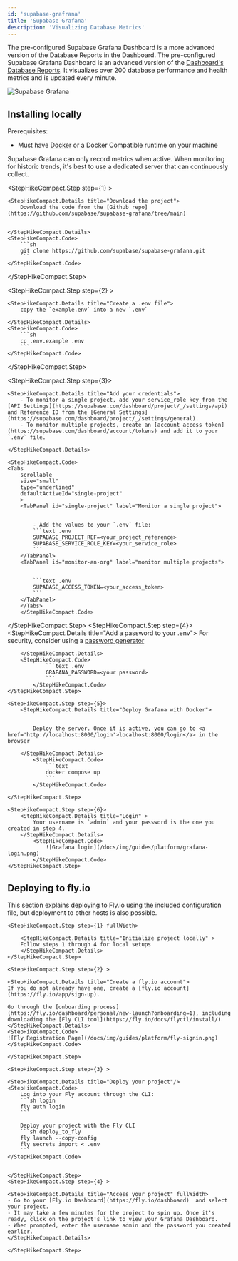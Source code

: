 ```yaml
---
id: 'supabase-grafrana'
title: 'Supabase Grafana'
description: 'Visualizing Database Metrics'
---
```


The pre-configured Supabase Grafana Dashboard is a more advanced version of the Database Reports in the Dashboard. The pre-configured Supabase Grafana Dashboard is an advanced version of the [Dashboard's Database Reports](https://supabase.com/dashboard/project/_/reports/database). It visualizes over 200 database performance and health metrics and is updated every minute.

![Supabase Grafana](/docs/img/guides/platform/supabase-grafana-prometheus.png)

## Installing locally

Prerequisites:

- Must have [Docker](https://www.docker.com/products/docker-desktop/) or a Docker Compatible runtime on your machine

<Admonition type="note">

Supabase Grafana can only record metrics when active. When monitoring for historic trends, it's best to use a dedicated server that can continuously collect.

</Admonition>

<StepHikeCompact>

  <StepHikeCompact.Step step={1} >

    <StepHikeCompact.Details title="Download the project">
        Download the code from the [Github repo](https://github.com/supabase/supabase-grafana/tree/main)


    </StepHikeCompact.Details>
    <StepHikeCompact.Code>
        ```sh
        git clone https://github.com/supabase/supabase-grafana.git
        ```
    </StepHikeCompact.Code>

  </StepHikeCompact.Step>

  <StepHikeCompact.Step step={2} >

    <StepHikeCompact.Details title="Create a .env file">
        copy the `example.env` into a new `.env`

    </StepHikeCompact.Details>
    <StepHikeCompact.Code>
        ```sh
        cp .env.example .env
        ```
    </StepHikeCompact.Code>

  </StepHikeCompact.Step>

  <StepHikeCompact.Step step={3}>

    <StepHikeCompact.Details title="Add your credentials">
        - To monitor a single project, add your service_role key from the [API Settings](https://supabase.com/dashboard/project/_/settings/api) and Reference ID from the [General Settings](https://supabase.com/dashboard/project/_/settings/general).
        - To monitor multiple projects, create an [account access token](https://supabase.com/dashboard/account/tokens) and add it to your `.env` file.

    </StepHikeCompact.Details>

    <StepHikeCompact.Code>
    <Tabs
        scrollable
        size="small"
        type="underlined"
        defaultActiveId="single-project"
        >
        <TabPanel id="single-project" label="Monitor a single project">


            - Add the values to your `.env` file:
            ```text .env
            SUPABASE_PROJECT_REF=<your_project_reference>
            SUPABASE_SERVICE_ROLE_KEY=<your_service_role>
            ```
        </TabPanel>
        <TabPanel id="monitor-an-org" label="monitor multiple projects">


            ```text .env
            SUPABASE_ACCESS_TOKEN=<your_access_token>
            ```
        </TabPanel>
        </Tabs>
        </StepHikeCompact.Code>

  </StepHikeCompact.Step>
    <StepHikeCompact.Step step={4}>
        <StepHikeCompact.Details title="Add a password to your .env">
            <Admonition type="note" label="password manager">
                For security, consider using a [password generator](https://bitwarden.com/password-generator/)
            </Admonition>
            
            
        </StepHikeCompact.Details>
        <StepHikeCompact.Code>
                ```text .env
                GRAFANA_PASSWORD=<your password>
                ```
            </StepHikeCompact.Code>
    </StepHikeCompact.Step>

    <StepHikeCompact.Step step={5}>
        <StepHikeCompact.Details title="Deploy Grafana with Docker">


            Deploy the server. Once it is active, you can go to <a href='http://localhost:8000/login'>localhost:8000/login</a> in the browser

        </StepHikeCompact.Details>
            <StepHikeCompact.Code>
                ```text
                docker compose up
                ```
            </StepHikeCompact.Code>

    </StepHikeCompact.Step>

    <StepHikeCompact.Step step={6}>
        <StepHikeCompact.Details title="Login" >
            Your username is `admin` and your password is the one you created in step 4.
        </StepHikeCompact.Details>
            <StepHikeCompact.Code>
                ![Grafana login](/docs/img/guides/platform/grafana-login.png)
            </StepHikeCompact.Code>
    </StepHikeCompact.Step>

</StepHikeCompact>

## Deploying to fly.io

<Admonition type="note">
  This section explains deploying to Fly.io using the included configuration file, but deployment to
  other hosts is also possible.
</Admonition>

<StepHikeCompact>

    <StepHikeCompact.Step step={1} fullWidth>

        <StepHikeCompact.Details title="Initialize project locally" >
        Follow steps 1 through 4 for local setups
        </StepHikeCompact.Details>
    </StepHikeCompact.Step>

    <StepHikeCompact.Step step={2} >

    <StepHikeCompact.Details title="Create a fly.io account">
    If you do not already have one, create a [fly.io account](https://fly.io/app/sign-up).

    Go through the [onboarding process](https://fly.io/dashboard/personal/new-launch?onboarding=1), including downloading the [Fly CLI tool](https://fly.io/docs/flyctl/install/)
    </StepHikeCompact.Details>
    <StepHikeCompact.Code>
    ![Fly Registration Page](/docs/img/guides/platform/fly-signin.png)
    </StepHikeCompact.Code>

    </StepHikeCompact.Step>

    <StepHikeCompact.Step step={3} >

    <StepHikeCompact.Details title="Deploy your project"/>
    <StepHikeCompact.Code>
        Log into your Fly account through the CLI:
        ```sh login
        fly auth login
        ```

        Deploy your project with the Fly CLI
        ```sh deploy_to_fly
        fly launch --copy-config
        fly secrets import < .env
        ```
    </StepHikeCompact.Code>


    </StepHikeCompact.Step>
    <StepHikeCompact.Step step={4} >

    <StepHikeCompact.Details title="Access your project" fullWidth>
    - Go to your [Fly.io Dashboard](https://fly.io/dashboard)  and select your project.
    - It may take a few minutes for the project to spin up. Once it's ready, click on the project's link to view your Grafana Dashboard.
    - When prompted, enter the username admin and the password you created earlier.
    </StepHikeCompact.Details>

    </StepHikeCompact.Step>

</StepHikeCompact>
